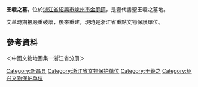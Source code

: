 '''王羲之墓'''，位於[[浙江省|浙江省]][[紹興市|紹興市]][[嵊州市|嵊州市]][[金庭鎮|金庭鎮]]，是壹代書聖王羲之墓地。

文革時期被嚴重破壞，後來重建，現時是浙江省重點文物保護單位。

==參考資料==
＜中國文物地圖集一浙江省分册＞
{{绍兴市境内的浙江省文物保护单位}}
[[Category:新昌县|Category:新昌县]]
[[Category:浙江省文物保护单位|Category:浙江省文物保护单位]]
[[Category:王羲之|Category:王羲之]]
[[Category:绍兴文物保护单位|Category:绍兴文物保护单位]]